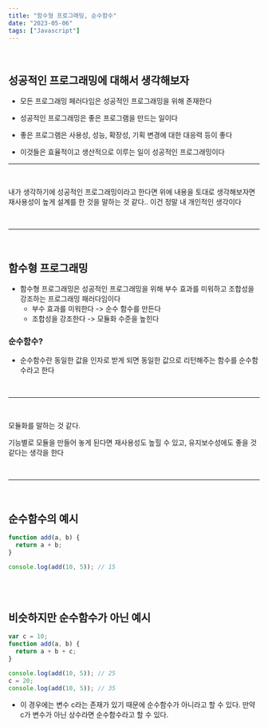 ```yaml
---
title: "함수형 프로그래밍, 순수함수"
date: "2023-05-06"
tags: ["Javascript"]
---
```


<br />

## 성공적인 프로그래밍에 대해서 생각해보자

- 모든 프로그래밍 페러다임은 성공적인 프로그래밍을 위해 존재한다

- 성공적인 프로그래밍은 좋은 프로그램을 만드는 일이다

- 좋은 프로그램은 사용성, 성능, 확장성, 기획 변경에 대한 대응력 등이 좋다

- 이것들은 효율적이고 생산적으로 이루는 일이 성공적인 프로그래밍이다

---

<br />

내가 생각하기에 성공적인 프로그래밍이라고 한다면 위에 내용을 토대로 생각해보자면
재사용성이 높게 설계를 한 것을 말하는 것 같다.. 이건 정말 내 개인적인 생각이다

<br />

---

<br />

## 함수형 프로그래밍

- 함수형 프로그래밍은 성공적인 프로그래밍을 위해 부수 효과를 미워하고 조합성을 강조하는 프로그래밍 패러다임이다
  - 부수 효과를 미워한다 -> 순수 함수를 만든다
  - 조합성을 강조한다 -> 모듈화 수준을 높힌다
    <br />

### 순수함수?

- 순수함수란 동일한 값을 인자로 받게 되면 동일한 값으로 리턴해주는 함수를 순수함수라고 한다

<br />

---

<br />

모듈화를 말하는 것 같다.

기능별로 모듈을 만들어 놓게 된다면 재사용성도 높힐 수 있고, 유지보수성에도 좋을 것 같다는 생각을 한다

<br />

---

<br />

## 순수함수의 예시

```javascript
function add(a, b) {
  return a + b;
}

console.log(add(10, 5)); // 15
```

<br />
<br />

## 비슷하지만 순수함수가 아닌 예시

```javascript
var c = 10;
function add(a, b) {
  return a + b + c;
}

console.log(add(10, 5)); // 25
c = 20;
console.log(add(10, 5)); // 35
```

- 이 경우에는 변수 c라는 존재가 있기 때문에 순수함수가 아니라고 할 수 있다. 만약 c가 변수가 아닌 상수라면 순수함수라고 할 수 있다.
